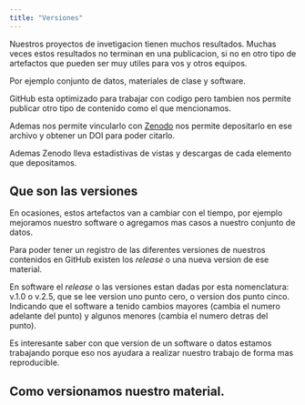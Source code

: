 ```yaml
---
title: "Versiones"
---
```


Nuestros proyectos de invetigacion tienen muchos resultados. Muchas veces estos resultados no terminan en una publicacion, si no en otro tipo de artefactos que pueden ser muy utiles para vos y otros equipos.  

Por ejemplo conjunto de datos, materiales de clase y software.

GitHub esta optimizado para trabajar con codigo pero tambien nos permite publicar otro tipo de contenido como el que mencionamos.

Ademas nos permite vincularlo con [Zenodo](https://zenodo.org) nos permite depositarlo en ese archivo y obtener un DOI para poder citarlo. 

Ademas Zenodo lleva estadistivas de vistas y descargas de cada elemento que depositamos.

## Que son las versiones

En ocasiones, estos artefactos van a cambiar con el tiempo, por ejemplo mejoramos nuestro software o agregamos mas casos a nuestro conjunto de datos.

Para poder tener un registro de las diferentes versiones de nuestros contenidos en GitHub existen los _release_ o una nueva version de ese material.  

::: tip

En software el _release_ o las versiones estan dadas por esta nomenclatura: v.1.0 o v.2.5, que se lee version uno punto cero, o version dos punto cinco.  Indicando que el software a tenido cambios mayores (cambia el numero adelante del punto) y algunos menores (cambia el numero detras del punto).

:::

Es interesante saber con que version de un software o datos estamos trabajando porque eso nos ayudara a realizar nuestro trabajo de forma mas reproducible.

## Como versionamos nuestro material.

